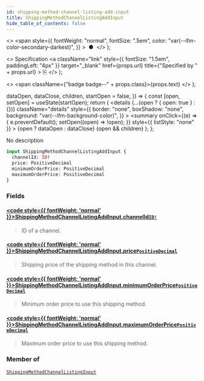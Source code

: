 ```yaml
---
id: shipping-method-channel-listing-add-input
title: ShippingMethodChannelListingAddInput
hide_table_of_contents: false
---
```


  <>
    <span
      style={{
        fontWeight: "normal",
        fontSize: ".5em",
        color: "var(--ifm-color-secondary-darkest)",
      }}
    >
      &nbsp;●&nbsp;
    </span>
  </>
);

  <>
    Specification
    <a
      className="link"
      style={{ fontSize: "1.5em", paddingLeft: "4px" }}
      target="\_blank"
      href={props.url}
      title={"Specified by " + props.url}
    >
      ⎘
    </a>
  </>
);

  <>
    <span className={"badge badge--" + props.class}>{props.text}</span>
  </>
);


  dataOpen,
  dataClose,
  children,
  startOpen = false,
}) => {
  const [open, setOpen] = useState(startOpen);
  return (
    <details
      {...(open ? { open: true } : {})}
      className="details"
      style={{
        border: "none",
        boxShadow: "none",
        background: "var(--ifm-background-color)",
      }}
    >
      <summary
        onClick={(e) => {
          e.preventDefault();
          setOpen((open) => !open);
        }}
        style={{ listStyle: "none" }}
      >
        {open ? dataOpen : dataClose}
      </summary>
      {open && children}
    </details>
  );
};

No description

```graphql
input ShippingMethodChannelListingAddInput {
  channelId: ID!
  price: PositiveDecimal
  minimumOrderPrice: PositiveDecimal
  maximumOrderPrice: PositiveDecimal
}
```

### Fields

#### [<code style={{ fontWeight: 'normal' }}>ShippingMethodChannelListingAddInput.<b>channelId</b></code>](#)<Bullet />[`ID!`](../../../api-reference/miscellaneous/scalars/id) <Badge class="secondary" text="non-null"/> <Badge class="secondary" text="scalar"/>

> ID of a channel.

#### [<code style={{ fontWeight: 'normal' }}>ShippingMethodChannelListingAddInput.<b>price</b></code>](#)<Bullet />[`PositiveDecimal`](../../../api-reference/miscellaneous/scalars/positive-decimal) <Badge class="secondary" text="scalar"/>

> Shipping price of the shipping method in this channel.

#### [<code style={{ fontWeight: 'normal' }}>ShippingMethodChannelListingAddInput.<b>minimumOrderPrice</b></code>](#)<Bullet />[`PositiveDecimal`](../../../api-reference/miscellaneous/scalars/positive-decimal) <Badge class="secondary" text="scalar"/>

> Minimum order price to use this shipping method.

#### [<code style={{ fontWeight: 'normal' }}>ShippingMethodChannelListingAddInput.<b>maximumOrderPrice</b></code>](#)<Bullet />[`PositiveDecimal`](../../../api-reference/miscellaneous/scalars/positive-decimal) <Badge class="secondary" text="scalar"/>

> Maximum order price to use this shipping method.

### Member of

[`ShippingMethodChannelListingInput`](../../../api-reference/shipping/inputs/shipping-method-channel-listing-input) <Badge class="secondary" text="input"/>
